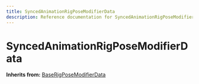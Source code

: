 ```yaml
---
title: SyncedAnimationRigPoseModifierData
description: Reference documentation for SyncedAnimationRigPoseModifierData meta class
---
```



# SyncedAnimationRigPoseModifierData

**Inherits from:** [BaseRigPoseModifierData](/classes/baserigposemodifierdata)

<ClassDetails file="/db/classes/SyncedAnimationRigPoseModifierData.1c74d71e1128.json" />
